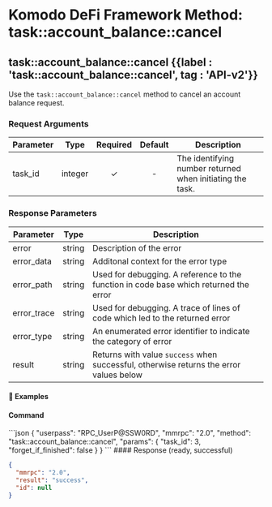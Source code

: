 
# Komodo DeFi Framework Method: task::account\_balance::cancel

## task::account\_balance::cancel {{label : 'task::account_balance::cancel', tag : 'API-v2'}}

Use the `task::account_balance::cancel` method to cancel an account balance request.

### Request Arguments

| Parameter | Type    | Required | Default | Description                                               |
| --------- | ------- | :------: | :-----: | --------------------------------------------------------- |
| task\_id  | integer |     ✓    |    -    | The identifying number returned when initiating the task. |

### Response Parameters

| Parameter    | Type   | Description                                                                            |
| ------------ | ------ | -------------------------------------------------------------------------------------- |
| error        | string | Description of the error                                                               |
| error\_data  | string | Additonal context for the error type                                                   |
| error\_path  | string | Used for debugging. A reference to the function in code base which returned the error  |
| error\_trace | string | Used for debugging. A trace of lines of code which led to the returned error           |
| error\_type  | string | An enumerated error identifier to indicate the category of error                       |
| result       | string | Returns with value `success` when successful, otherwise returns the error values below |

#### 📌 Examples

#### Command

<CodeGroup title="Account Balance Cancel" tag="POST" label="task::account_balance::cancel" mm2MethodDecorate="true">
  ```json
  {
    "userpass": "RPC_UserP@SSW0RD",
    "mmrpc": "2.0",
    "method": "task::account_balance::cancel",
    "params": {
      "task_id": 3,
      "forget_if_finished": false
    }
  }
  ```
</CodeGroup>

<CollapsibleSection expandedText="Hide Response" collapsedText="Show Response">
  #### Response (ready, successful)

  ```json
  {
    "mmrpc": "2.0",
    "result": "success",
    "id": null
  }
  ```
</CollapsibleSection>
